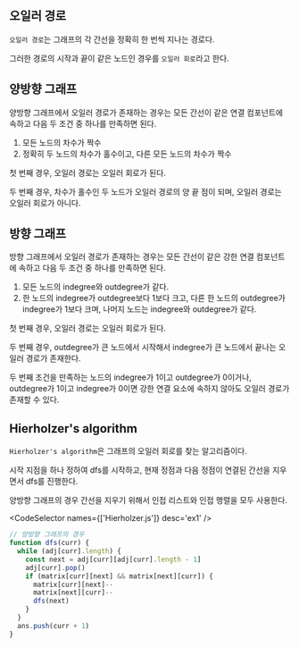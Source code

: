 
## 오일러 경로

`오일러 경로`는 그래프의 각 간선을 정확히 한 번씩 지나는 경로다.

그러한 경로의 시작과 끝이 같은 노드인 경우를 `오일러 회로`라고 한다.

## 양방향 그래프

양방향 그래프에서 오일러 경로가 존재하는 경우는 모든 간선이 같은 연결 컴포넌트에 속하고 다음 두 조건 중 하나를 만족하면 된다.

1. 모든 노드의 차수가 짝수
2. 정확히 두 노드의 차수가 홀수이고, 다른 모든 노드의 차수가 짝수

첫 번째 경우, 오일러 경로는 오일러 회로가 된다.

두 번째 경우, 차수가 홀수인 두 노드가 오일러 경로의 양 끝 점이 되며, 오일러 경로는 오일러 회로가 아니다.

## 방향 그래프

방향 그래프에서 오일러 경로가 존재하는 경우는 모든 간선이 같은 강한 연결 컴포넌트에 속하고 다음 두 조건 중 하나를 만족하면 된다.

1. 모든 노드의 indegree와 outdegree가 같다.
2. 한 노드의 indegree가 outdegree보다 1보다 크고, 다른 한 노드의 outdegree가 indegree가 1보다 크며, 나머지 노드는 indegree와 outdegree가 같다.

첫 번째 경우, 오일러 경로는 오일러 회로가 된다.

두 번째 경우, outdegree가 큰 노드에서 시작해서 indegree가 큰 노드에서 끝나는 오일러 경로가 존재한다.

두 번째 조건을 만족하는 노드의 indegree가 1이고 outdegree가 0이거나, outdegree가 1이고 indegree가 0이면 강한 연결 요소에 속하지 않아도 오일러 경로가 존재할 수 있다.

## Hierholzer's algorithm

`Hierholzer's algorithm`은 그래프의 오일러 회로를 찾는 알고리즘이다.

시작 지점을 하나 정하여 dfs를 시작하고, 현재 정점과 다음 정점이 연결된 간선을 지우면서 dfs를 진행한다.

양방향 그래프의 경우 간선을 지우기 위해서 인접 리스트와 인접 행렬을 모두 사용한다.

<CodeSelector names={['Hierholzer.js']} desc='ex1' />

```js showLineNumbers
// 양방향 그래프의 경우
function dfs(curr) {
  while (adj[curr].length) {
    const next = adj[curr][adj[curr].length - 1]
    adj[curr].pop()
    if (matrix[curr][next] && matrix[next][curr]) {
      matrix[curr][next]--
      matrix[next][curr]--
      dfs(next)
    }
  }
  ans.push(curr + 1)
}
```
